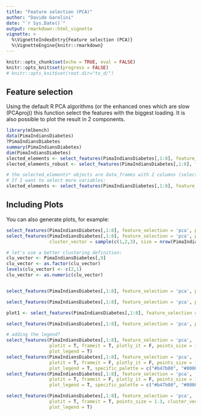 ```yaml
---
title: "Feature selection (PCA)"
author: "Davide Garolini"
date: "`r Sys.Date()`"
output: rmarkdown::html_vignette
vignette: >
  %\VignetteIndexEntry{Feature selection (PCA)}
  %\VignetteEngine{knitr::rmarkdown}
---
```


```r
knitr::opts_chunk$set(echo = TRUE, eval = FALSE)
knitr::opts_knit$set(progress = FALSE)
# knitr::opts_knit$set(root.dir="to_d/")
```

## Feature selection

Using the default R PCA algorithms (or the enhanced ones which are slow (PCAproj)) this function select the features with the biggest loading. It is also possible to plot the result in 2 components.

```r
library(mlbench)
data(PimaIndiansDiabetes)
?PimaIndiansDiabetes
summary(PimaIndiansDiabetes)
dim(PimaIndiansDiabetes)
slected_elements <- select_features(PimaIndiansDiabetes[,1:8], feature_selection = 'pca') # automatically selected the first 2 components
slected_elements_robust <- select_features(PimaIndiansDiabetes[,1:8], feature_selection = 'pca', pca_method = 'robust') # projection pursuit 2 components

# the selected_elements* objects are data_frames with 2 columns (selected variables)
# If I want to select more variables:
slected_elements <- select_features(PimaIndiansDiabetes[,1:8], feature_selection = 'pca', n_princ_comp = 4) 
```

## Including Plots

You can also generate plots, for example:

```r
select_features(PimaIndiansDiabetes[,1:8], feature_selection = 'pca', plotit = T)
select_features(PimaIndiansDiabetes[,1:8], feature_selection = 'pca', plotit = T, 
                cluster_vector = sample(c(1,2,3), size = nrow(PimaIndiansDiabetes), replace = T))

# let's use a better clustering definition:
clu_vector <- PimaIndiansDiabetes[,9]
clu_vector <- as.factor(clu_vector)
levels(clu_vector) <- c(2,1)
clu_vector <- as.numeric(clu_vector)


select_features(PimaIndiansDiabetes[,1:8], feature_selection = 'pca', plotit = T, cluster_vector = clu_vector)

select_features(PimaIndiansDiabetes[,1:8], feature_selection = 'pca', plotit = T, frameit = T, cluster_vector = clu_vector)

plot1 <- select_features(PimaIndiansDiabetes[,1:8], feature_selection = 'pca', plotit = T, frameit = T, return_plot = T, cluster_vector = clu_vector)

select_features(PimaIndiansDiabetes[,1:8], feature_selection = 'pca', plotit = T, frameit = T, plotly_it = T, points_size = 1.3, cluster_vector = clu_vector)

# adding the legend?
select_features(PimaIndiansDiabetes[,1:8], feature_selection = 'pca', 
                plotit = T, frameit = T, plotly_it = F, points_size = 1.3, cluster_vector = clu_vector,
                plot_legend = T)
select_features(PimaIndiansDiabetes[,1:8], feature_selection = 'pca', 
                plotit = T, frameit = F, plotly_it = F, points_size = 1.3, cluster_vector = clu_vector,
                plot_legend = T, specific_palette = c("#b47b00", "#000000"))
select_features(PimaIndiansDiabetes[,1:8], feature_selection = 'pca', 
                plotit = T, frameit = F, plotly_it = F, points_size = 1.3, cluster_vector = clu_vector,
                plot_legend = T, specific_palette = c("#b47b00", "#000000"))

select_features(PimaIndiansDiabetes[,1:8], feature_selection = 'pca', 
                plotit = T, frameit = T, points_size = 1.3, cluster_vector = clu_vector,
                plot_legend = T)

```




